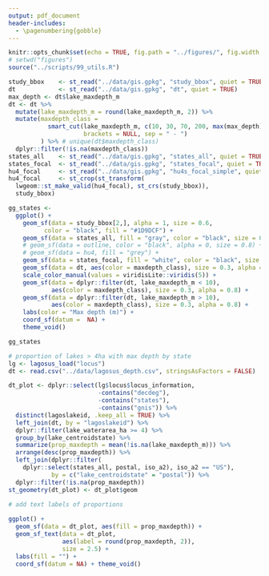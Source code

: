 ```yaml
---
output: pdf_document
header-includes: 
  - \pagenumbering{gobble}
---
```


```r
knitr::opts_chunk$set(echo = TRUE, fig.path = "../figures/", fig.width = 6.5, fig.height = 4.5)
# setwd("figures")
source("../scripts/99_utils.R")
```

```r
study_bbox    <- st_read("../data/gis.gpkg", "study_bbox", quiet = TRUE)
dt            <- st_read("../data/gis.gpkg", "dt", quiet = TRUE)
max_depth <- dt$lake_maxdepth_m
dt <- dt %>%
  mutate(lake_maxdepth_m = round(lake_maxdepth_m, 2)) %>%
  mutate(maxdepth_class = 
           smart_cut(lake_maxdepth_m, c(10, 30, 70, 200, max(max_depth)), 
                     brackets = NULL, sep = " - ")
         ) %>% # unique(dt$maxdepth_class)
  dplyr::filter(!is.na(maxdepth_class))
states_all    <- st_read("../data/gis.gpkg", "states_all", quiet = TRUE)
states_focal  <- st_read("../data/gis.gpkg", "states_focal", quiet = TRUE)
hu4_focal     <- st_read("../data/gis.gpkg", "hu4s_focal_simple", quiet = TRUE)
hu4_focal     <- st_crop(st_transform(
  lwgeom::st_make_valid(hu4_focal), st_crs(study_bbox)), 
  study_bbox)

gg_states <- 
  ggplot() + 
    geom_sf(data = study_bbox[2,], alpha = 1, size = 0.6, 
          color = "black", fill = "#1D9DCF") +
    geom_sf(data = states_all, fill = "gray", color = "black", size = 0.3) +
    # geom_sf(data = outline, color = "black", alpha = 0, size = 0.8) +
    # geom_sf(data = hu4, fill = "grey") +
    geom_sf(data = states_focal, fill = "white", color = "black", size = 0.4) + 
    geom_sf(data = dt, aes(color = maxdepth_class), size = 0.3, alpha = 0) +
    scale_color_manual(values = viridisLite::viridis(5)) +
    geom_sf(data = dplyr::filter(dt, lake_maxdepth_m < 10),
            aes(color = maxdepth_class), size = 0.3, alpha = 0.8) +
    geom_sf(data = dplyr::filter(dt, lake_maxdepth_m > 10), 
            aes(color = maxdepth_class), size = 0.3, alpha = 0.8) +
    labs(color = "Max depth (m)") +
    coord_sf(datum =  NA) +
    theme_void()

gg_states

```

```r
# proportion of lakes > 4ha with max depth by state
lg <- lagosus_load("locus")
dt <- read.csv("../data/lagosus_depth.csv", stringsAsFactors = FALSE)

dt_plot <- dplyr::select(lg$locus$locus_information, 
                         -contains("decdeg"), 
                         -contains("states"), 
                         -contains("gnis")) %>%
  distinct(lagoslakeid, .keep_all = TRUE) %>%
  left_join(dt, by = "lagoslakeid") %>%
  dplyr::filter(lake_waterarea_ha >= 4) %>%
  group_by(lake_centroidstate) %>%
  summarize(prop_maxdepth = mean(!is.na(lake_maxdepth_m))) %>%
  arrange(desc(prop_maxdepth)) %>%
  left_join(dplyr::filter(
    dplyr::select(states_all, postal, iso_a2), iso_a2 == "US"), 
            by = c("lake_centroidstate" = "postal")) %>%
  dplyr::filter(!is.na(prop_maxdepth))
st_geometry(dt_plot) <- dt_plot$geom
  
# add text labels of proportions

ggplot() + 
  geom_sf(data = dt_plot, aes(fill = prop_maxdepth)) + 
  geom_sf_text(data = dt_plot, 
               aes(label = round(prop_maxdepth, 2)), 
               size = 2.5) +
  labs(fill = "") +
  coord_sf(datum = NA) + theme_void()
```
